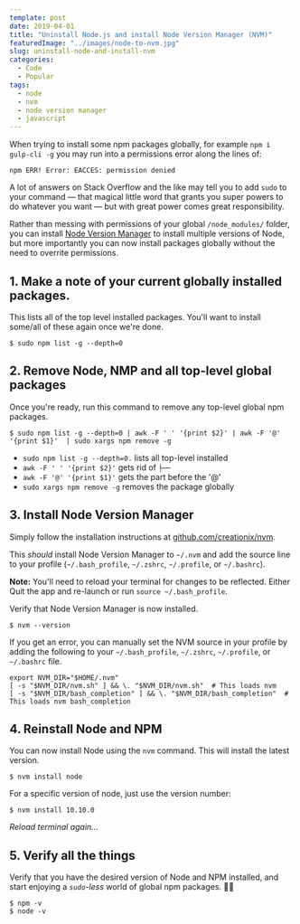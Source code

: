 ```yaml
---
template: post
date: 2019-04-01
title: "Uninstall Node.js and install Node Version Manager (NVM)"
featuredImage: "../images/node-to-nvm.jpg"
slug: uninstall-node-and-install-nvm
categories:
  - Code
  - Popular
tags:
  - node
  - nvm
  - node version manager
  - javascript
---
```


When trying to install some npm packages globally, for example `npm i gulp-cli -g` you may run into a permissions error along the lines of:

```shell
npm ERR! Error: EACCES: permission denied
```

A lot of answers on Stack Overflow and the like may tell you to add `sudo` to your command &mdash; that magical little word that grants you super powers to do whatever you want &mdash; but with great power comes great responsibility.

Rather than messing with permissions of your global `/node_modules/` folder, you can install [Node Version Manager](https://github.com/creationix/nvm) to install multiple versions of Node, but more importantly you can now install packages globally without the need to overrite permissions.

## 1. Make a note of your current globally installed packages.

This lists all of the top level installed packages. You'll want to install some/all of these again once we're done.

```shell
$ sudo npm list -g --depth=0
```

## 2. Remove Node, NMP and all top-level global packages

Once you're ready, run this command to remove any top-level global npm packages.

```shell
$ sudo npm list -g --depth=0 | awk -F ' ' '{print $2}' | awk -F '@' '{print $1}'  | sudo xargs npm remove -g
```

- `sudo npm list -g --depth=0.` lists all top-level installed
- `awk -F ' ' '{print $2}'` gets rid of `├──`
- `awk -F '@' '{print $1}'` gets the part before the '@'
- `sudo xargs npm remove -g` removes the package globally

## 3. Install Node Version Manager

Simply follow the installation instructions at [github.com/creationix/nvm](https://github.com/creationix/nvm#installation-and-update).

This _should_ install Node Version Manager to `~/.nvm` and add the source line to your profile (`~/.bash_profile`, `~/.zshrc`, `~/.profile`, or `~/.bashrc`).

**Note:** You'll need to reload your terminal for changes to be reflected. Either Quit the app and re-launch or run `source ~/.bash_profile`.

Verify that Node Version Manager is now installed.

```shell
$ nvm --version
```

If you get an error, you can manually set the NVM source in your profile by adding the following to your `~/.bash_profile`, `~/.zshrc`, `~/.profile`, or `~/.bashrc` file.

```shell
export NVM_DIR="$HOME/.nvm"
[ -s "$NVM_DIR/nvm.sh" ] && \. "$NVM_DIR/nvm.sh"  # This loads nvm
[ -s "$NVM_DIR/bash_completion" ] && \. "$NVM_DIR/bash_completion"  # This loads nvm bash_completion
```

## 4. Reinstall Node and NPM

You can now install Node using the `nvm` command. This will install the latest version.

```
$ nvm install node
```

For a specific version of node, just use the version number:

```shell
$ nvm install 10.10.0
```

_Reload terminal again..._

## 5. Verify all the things

Verify that you have the desired version of Node and NPM installed, and start enjoying a _`sudo`-less_ world of global npm packages. 🙌🏼

```shell
$ npm -v
$ node -v
```
